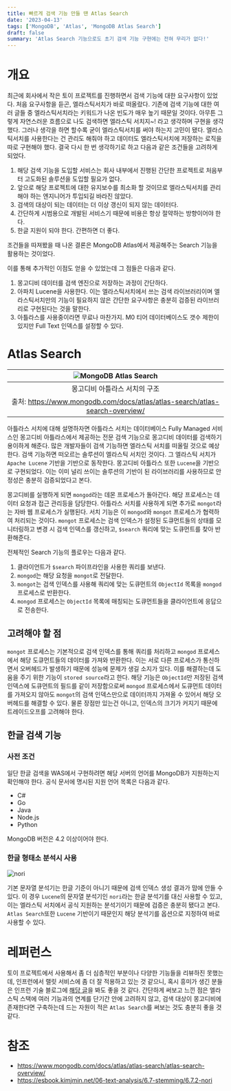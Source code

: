 ```yaml
---
title: 빠르게 검색 기능 만들 땐 Atlas Search
date: '2023-04-13'
tags: ['MongoDB', 'Atlas', 'MongoDB Atlas Search']
draft: false
summary: 'Atlas Search 기능으로도 초기 검색 기능 구현에는 전혀 무리가 없다!'
---
```


# 개요

최근에 회사에서 작은 토이 프로젝트를 진행하면서 검색 기능에 대한 요구사항이 있었다.
처음 요구사항을 듣곤, 엘라스틱서치가 바로 떠올랐다. 기존에 검색 기능에 대한 여러 글들 중
엘라스틱서치라는 키워드가 나온 빈도가 매우 높기 때문일 것이다. 아무튼 그렇게 자연스러운 흐름으로
나도 검색하면 엘라스틱 서치지~! 라고 생각하며 구현을 생각했다. 그러나 생각을 하면 할수록 굳이
엘라스틱서치를 써야 하는지 고민이 됐다. 엘라스틱서치를 사용한다는 건 관리도 해줘야 하고 데이터도
엘라스틱서치에 저장하는 로직을 따로 구현해야 했다. 결국 다시 한 번 생각하기로 하고 다음과 같은
조건들을 고려하게 되었다.

1. 해당 검색 기능을 도입할 서비스는 회사 내부에서 진행된 간단한 프로젝트로 처음부터 고도화된 솔루션을 도입할 필요가 없다.
2. 앞으로 해당 프로젝트에 대한 유지보수를 최소화 할 것이므로 엘라스틱서치를 관리해야 하는 엔지니어가 투입되길 바라진 않았다.
3. 검색의 대상이 되는 데이터는 더 이상 갱신이 되지 않는 데이터다.
4. 간단하게 시범용으로 개발된 서비스기 때문에 비용은 항상 절약하는 방향이어야 한다.
5. 한글 지원이 되야 한다. 간편하면 더 좋다.

조건들을 따져봤을 때 나온 결론은 MongoDB Atlas에서 제공해주는 Search 기능을 활용하는 것이었다.

이를 통해 추가적인 이점도 얻을 수 있었는데 그 점들은 다음과 같다.

1. 몽고디비 데이터를 검색 엔진으로 저장하는 과정이 간단하다.
2. 아파치 Lucene을 사용한다. 이는 엘라스틱서치에서 쓰는 검색 라이브러리이며 엘라스틱서치만의 기능이 필요하지 않은 간단한 요구사항은 충분히 검증된
   라이브러리로 구현된다는 것을 말한다.
3. 아틀라스를 사용중이라면 무료나 마찬가지. M0 티어 데이터베이스도 갯수 제한이 있지만 Full Text 인덱스를 설정할 수 있다.

# Atlas Search

| ![MongoDB Atlas Search](https://www.mongodb.com/docs/atlas/images/fts-architecture.png) |
| :-------------------------------------------------------------------------------------: |
|                              몽고디비 아틀라스 서치의 구조                              |
|      출처: https://www.mongodb.com/docs/atlas/atlas-search/atlas-search-overview/       |

아틀라스 서치에 대해 설명하자면
아틀라스 서치는 데이터베이스 Fully Managed 서비스인 몽고디비 아틀라스에서 제공하는 전문 검색 기능으로
몽고디비 데이터를 검색하기 용이하게 해준다.
많은 개발자들이 검색 기능하면 엘라스틱 서치를 떠올릴 것으로 예상한다.
검색 기능하면 떠오르는 솔루션이 엘라스틱 서치인 것이다. 그 엘라스틱 서치가 `Apache Lucene` 기반을 기반으로 동작한다.
몽고디비 아틀라스 또한 `Lucene`을 기반으로 구현되었다. 이는 이미 널리 쓰이는 솔루션의 기반이 된 라이브러리를
사용하므로 안정성은 충분히 검증되었다고 본다.

몽고디비를 실행하게 되면 `mongod`라는 데몬 프로세스가 돌아간다. 해당 프로세스는 데이터 요청과 접근 관리등을 담당한다.
아틀라스 서치를 사용하게 되면 추가로 `mongot`라는 자바 웹 프로세스가 실행된다. 서치 기능은 이 `mongod`와 `mongot`
프로세스가 협력하여 처리되는 것이다. `mongot` 프로세스는 검색 인덱스가 설정된 도큐먼트들의 상태를 모니터링하고 변경 시 검색
인덱스를 갱신하고, `$search` 쿼리에 맞는 도큐먼트를 찾아 반환해준다.

전체적인 Search 기능의 플로우는 다음과 같다.

1. 클라이언트가 `$search` 파이프라인을 사용한 쿼리를 보낸다.
2. `mongod`는 해당 요청을 `mongot`로 전달한다.
3. `mongot`는 검색 인덱스를 사용해 쿼리에 맞는 도큐먼트의 `ObjectId` 목록을 `mongod` 프로세스로 반환한다.
4. `mongod` 프로세스는 `ObjectId` 목록에 매칭되는 도큐먼트들을 클라이언트에 응답으로 전송한다.

## 고려해야 할 점

`mongot` 프로세스는 기본적으로 검색 인덱스를 통해 쿼리를 처리하고 `mongod` 프로세스에서 해당 도큐먼트들의 데이터를
가져와 반환한다. 이는 서로 다른 프로세스가 통신하면서 오버헤드가 발생하기 때문에 성능에 문제가 생길 소지가 있다.
이를 해결하는데 도움을 주기 위한 기능이 `stored source`라고 한다. 해당 기능은 `ObjectId`만 저장된 검색 인덱스에 도큐먼트의 필드를 같이 저장함으로써
`mongod` 프로세스에서 도큐먼트 데이터를 가져오지 않아도 `mongot`의 검색 인덱스만으로 데이터까지 가져올 수 있어서
해당 오버헤드를 해결할 수 있다. 물론 장점만 있는건 아니고, 인덱스의 크기가 커지기 때문에 트레이드오프를 고려해야 한다.

## 한글 검색 기능

### 사전 조건

일단 한글 검색을 WAS에서 구현하려면 해당 서버의 언어를 MongoDB가 지원하는지 확인해야 한다.
공식 문서에 명시된 지원 언어 목록은 다음과 같다.

- C#
- Go
- Java
- Node.js
- Python

MongoDB 버전은 4.2 이상이어야 한다.

### 한글 형태소 분석시 사용

![nori](/public/static/images/nori.png)

기본 문자열 분석기는 한글 기준이 아니기 때문에 검색 인덱스 생성 결과가 맘에 안들 수 있다.
이 경우 `Lucene`의 문자열 분석기인 `nori`라는 한글 분석기를 대신 사용할 수 있고, 이는 엘라스틱 서치에서 공식 지원하는
분석기이기 때문에 검증은 충분히 됐다고 본다. `Atlas Search`또한 `Lucene` 기반이기 때문인지 해당 분석기를 옵션으로 지정하여 바로 사용할 수 있다.

# 레퍼런스

토이 프로젝트에서 사용해서 좀 더 심층적인 부분이나 다양한 기능들을 리뷰하진 못했는데, 인프런에서 랠릿 서비스에 좀 더 잘 적용하고 있는 것 같으니,
혹시 흥미가 생긴 분들은 인프런 기술 블로그에 [해당 글](https://tech.inflab.com/202211-mongodb-atlas-search/)을
봐도 좋을 것 같다. 간단하게 써보고 느낀 점은 엘라스틱 스택에 여러 기능과의 연계를 단기간 안에 고려하지 않고,
검색 대상이 몽고디비에 존재한다면 구축하는데 드는 자원이 적은 `Atlas Search`를 써보는 것도 충분히 좋을 것 같다.

# 참조

- https://www.mongodb.com/docs/atlas/atlas-search/atlas-search-overview/
- https://esbook.kimjmin.net/06-text-analysis/6.7-stemming/6.7.2-nori
